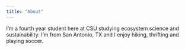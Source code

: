 ```yaml
---
title: "About"
---
```



I'm a fourth year student here at CSU studying ecosystem science and sustainability. I'm from San Antonio, TX and I enjoy hiking, thrifting and playing soccer.

```r

```
